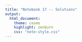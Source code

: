 ```yaml
---
title: "Notebook 17 -- Solutions"
output:
  html_document:
    theme: cosmo
    highlight: zenburn
    css: "note-style.css"
---
```

